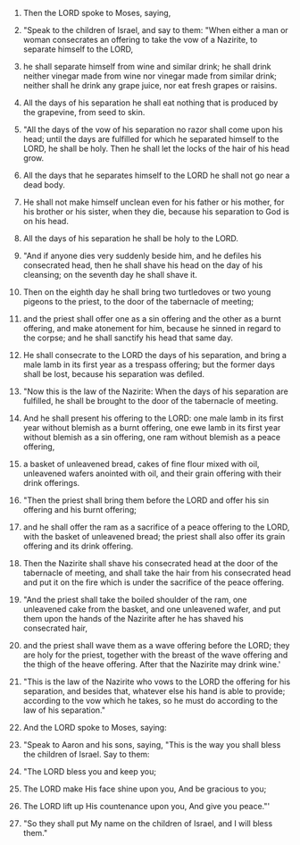 
1. Then the LORD spoke to Moses, saying,

2. "Speak to the children of Israel, and say to them: "When either a man or woman consecrates an offering to take the vow of a Nazirite, to separate himself to the LORD,

3. he shall separate himself from wine and similar drink; he shall drink neither vinegar made from wine nor vinegar made from similar drink; neither shall he drink any grape juice, nor eat fresh grapes or raisins.

4. All the days of his separation he shall eat nothing that is produced by the grapevine, from seed to skin.

5. "All the days of the vow of his separation no razor shall come upon his head; until the days are fulfilled for which he separated himself to the LORD, he shall be holy. Then he shall let the locks of the hair of his head grow.

6. All the days that he separates himself to the LORD he shall not go near a dead body.

7. He shall not make himself unclean even for his father or his mother, for his brother or his sister, when they die, because his separation to God is on his head.

8. All the days of his separation he shall be holy to the LORD.

9. "And if anyone dies very suddenly beside him, and he defiles his consecrated head, then he shall shave his head on the day of his cleansing; on the seventh day he shall shave it.

10. Then on the eighth day he shall bring two turtledoves or two young pigeons to the priest, to the door of the tabernacle of meeting;

11. and the priest shall offer one as a sin offering and the other as a burnt offering, and make atonement for him, because he sinned in regard to the corpse; and he shall sanctify his head that same day.

12. He shall consecrate to the LORD the days of his separation, and bring a male lamb in its first year as a trespass offering; but the former days shall be lost, because his separation was defiled.

13. "Now this is the law of the Nazirite: When the days of his separation are fulfilled, he shall be brought to the door of the tabernacle of meeting.

14. And he shall present his offering to the LORD: one male lamb in its first year without blemish as a burnt offering, one ewe lamb in its first year without blemish as a sin offering, one ram without blemish as a peace offering,

15. a basket of unleavened bread, cakes of fine flour mixed with oil, unleavened wafers anointed with oil, and their grain offering with their drink offerings.

16. "Then the priest shall bring them before the LORD and offer his sin offering and his burnt offering;

17. and he shall offer the ram as a sacrifice of a peace offering to the LORD, with the basket of unleavened bread; the priest shall also offer its grain offering and its drink offering.

18. Then the Nazirite shall shave his consecrated head at the door of the tabernacle of meeting, and shall take the hair from his consecrated head and put it on the fire which is under the sacrifice of the peace offering.

19. "And the priest shall take the boiled shoulder of the ram, one unleavened cake from the basket, and one unleavened wafer, and put them upon the hands of the Nazirite after he has shaved his consecrated hair,

20. and the priest shall wave them as a wave offering before the LORD; they are holy for the priest, together with the breast of the wave offering and the thigh of the heave offering. After that the Nazirite may drink wine.'

21. "This is the law of the Nazirite who vows to the LORD the offering for his separation, and besides that, whatever else his hand is able to provide; according to the vow which he takes, so he must do according to the law of his separation."

22. And the LORD spoke to Moses, saying:

23. "Speak to Aaron and his sons, saying, "This is the way you shall bless the children of Israel. Say to them:

24. "The LORD bless you and keep you;

25. The LORD make His face shine upon you, And be gracious to you;

26. The LORD lift up His countenance upon you, And give you peace."'

27. "So they shall put My name on the children of Israel, and I will bless them."


